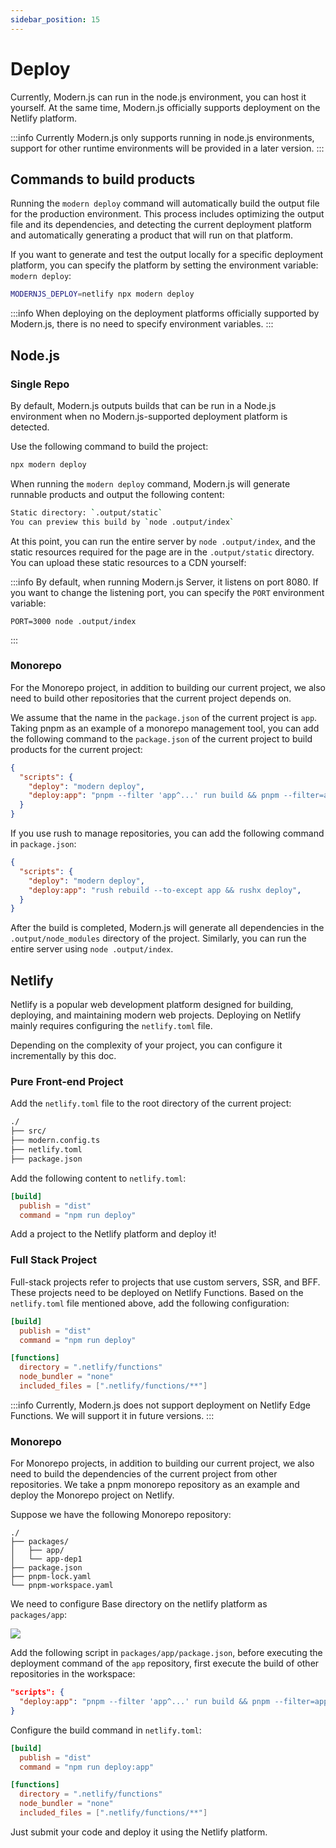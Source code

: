 ```yaml
---
sidebar_position: 15
---
```


# Deploy

Currently, Modern.js can run in the node.js environment, you can host it yourself. At the same time, Modern.js officially supports deployment on the Netlify platform.

:::info
Currently Modern.js only supports running in node.js environments, support for other runtime environments will be provided in a later version.
:::


## Commands to build products

Running the `modern deploy` command will automatically build the output file for the production environment. This process includes optimizing the output file and its dependencies, and detecting the current deployment platform and automatically generating a product that will run on that platform.

If you want to generate and test the output locally for a specific deployment platform, you can specify the platform by setting the environment variable: `modern deploy`:

```bash
MODERNJS_DEPLOY=netlify npx modern deploy
```

:::info
When deploying on the deployment platforms officially supported by Modern.js, there is no need to specify environment variables.
:::


## Node.js

### Single Repo

By default, Modern.js outputs builds that can be run in a Node.js environment when no Modern.js-supported deployment platform is detected.

Use the following command to build the project:
```bash
npx modern deploy
```

When running the `modern deploy` command, Modern.js will generate runnable products and output the following content:

```bash
Static directory: `.output/static`
You can preview this build by `node .output/index`
```

At this point, you can run the entire server by `node .output/index`, and the static resources required for the page are in the `.output/static` directory. You can upload these static resources to a CDN yourself:

:::info
By default, when running Modern.js Server, it listens on port 8080. If you want to change the listening port, you can specify the `PORT` environment variable:
```
PORT=3000 node .output/index
```
:::


### Monorepo

For the Monorepo project, in addition to building our current project, we also need to build other repositories that the current project depends on.

We assume that the name in the `package.json` of the current project is `app`. Taking pnpm as an example of a monorepo management tool, you can add the following command to the `package.json` of the current project to build products for the current project:

```json title="app/package.json"
{
  "scripts": {
    "deploy": "modern deploy",
    "deploy:app": "pnpm --filter 'app^...' run build && pnpm --filter=app run deploy",
  }
}
```

If you use rush to manage repositories, you can add the following command in `package.json`:

```json
{
  "scripts": {
    "deploy": "modern deploy",
    "deploy:app": "rush rebuild --to-except app && rushx deploy",
  }
}
```

After the build is completed, Modern.js will generate all dependencies in the `.output/node_modules` directory of the project. Similarly, you can run the entire server using `node .output/index`.

## Netlify

Netlify is a popular web development platform designed for building, deploying, and maintaining modern web projects. Deploying on Netlify mainly requires configuring the `netlify.toml` file.

Depending on the complexity of your project, you can configure it incrementally by this doc.

### Pure Front-end Project

Add the `netlify.toml` file to the root directory of the current project:

```bash
./
├── src/
├── modern.config.ts
├── netlify.toml
├── package.json
```

Add the following content to `netlify.toml`:
```toml
[build]
  publish = "dist"
  command = "npm run deploy"
```

Add a project to the Netlify platform and deploy it!

### Full Stack Project

Full-stack projects refer to projects that use custom servers, SSR, and BFF. These projects need to be deployed on Netlify Functions. Based on the `netlify.toml` file mentioned above,
add the following configuration:

```toml title="netlify.toml"
[build]
  publish = "dist"
  command = "npm run deploy"

[functions]
  directory = ".netlify/functions"
  node_bundler = "none"
  included_files = [".netlify/functions/**"]

```

:::info
Currently, Modern.js does not support deployment on Netlify Edge Functions. We will support it in future versions.
:::


### Monorepo

For Monorepo projects, in addition to building our current project, we also need to build the dependencies of the current project from other repositories.
We take a pnpm monorepo repository as an example and deploy the Monorepo project on Netlify.

Suppose we have the following Monorepo repository:

```
./
├── packages/
│   ├── app/
│   └── app-dep1
├── package.json
├── pnpm-lock.yaml
└── pnpm-workspace.yaml
```

We need to configure Base directory on the netlify platform as `packages/app`:

<img src="https://sf16-sg.tiktokcdn.com/obj/eden-sg/lmeh7nuptpfnuhd/netlify-monorepo-basedir.png?x-resource-account=public" />

Add the following script in `packages/app/package.json`, before executing the deployment command of the `app` repository, first execute the build of other repositories in the workspace:

```json
"scripts": {
  "deploy:app": "pnpm --filter 'app^...' run build && pnpm --filter=app run deploy",
}
```

Configure the build command in `netlify.toml`:

```toml
[build]
  publish = "dist"
  command = "npm run deploy:app"

[functions]
  directory = ".netlify/functions"
  node_bundler = "none"
  included_files = [".netlify/functions/**"]
```

Just submit your code and deploy it using the Netlify platform.
